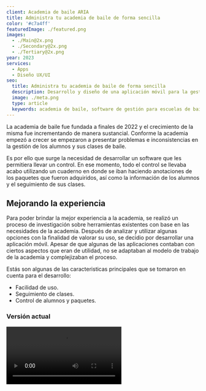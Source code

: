 ```yaml
---
client: Academia de baile ARIA
title: Administra tu academia de baile de forma sencilla
color: '#c7a4ff'
featuredImage: ./featured.png
images:
  - ./Main@2x.png
  - ./Secondary@2x.png
  - ./Tertiary@2x.png
year: 2023
services:
  - Apps
  - Diseño UX/UI
seo:
  title: Administra tu academia de baile de forma sencilla
  description: Desarrollo y diseño de una aplicación móvil para la gestión de una academia de baile.
  image: ./meta.png
  type: article
  keywords: academia de baile, software de gestión para escuelas de baile, programa gestion academia baile, software academia baile, software para academia de danza
---
```


La academia de baile fue fundada a finales de 2022 y el crecimiento de la misma fue incrementando de manera sustancial. Conforme la academia empezó a crecer se empezaron a presentar problemas e inconsistencias en la gestión de los alumnos y sus clases de baile.

Es por ello que surge la necesidad de desarrollar un software que les permitiera llevar un control. En ese momento, todo el control se llevaba acabo utilizando un cuaderno en donde se iban haciendo anotaciones de los paquetes que fueron adquiridos, así como la información de los alumnos y el seguimiento de sus clases.

## Mejorando la experiencia 

Para poder brindar la mejor experiencia a la academia, se realizó un proceso de investigación sobre herramientas existentes con base en las necesidades de la academia. Después de analizar y utilizar algunas opciones con la finalidad de valorar su uso, se decidio por desarrollar una aplicación móvil. Apesar de que algunas de las aplicaciones contaban con ciertos aspectos que eran de utilidad, no se adaptaban al modelo de trabajo de la academia y complejizaban el proceso.

Estás son algunas de las caracteristicas principales que se tomaron en cuenta para el desarrollo:

- Facilidad de uso.
- Seguimiento de clases.
- Control de alumnos y paquetes.

### Versión actual

<Video src={Preview} />

### Control de alumnos y paquetes
Desde esta sección, se puede buscar y dar de alta nuevos alumnos, donde podrás ver de forma rápida la vigencia e información de su paquete activo. También, podrás acceder al detalle del alumno para ver su historial de clases y paquetes adquiridos.

![Gestión de alumnos](./manage-students.png)

### Gestión de clases
Aquí lo primordial, es la rápidez para registrar a un alumno cuando llega a la academia para tomar su clase. También, se puede ver de forma inmediata el tiempo restante de su clase y el horario en que inicio.

![Administración de clases](./current-classes.png)

## Tecnologías utilizadas

Después de un periodo corto de evaluación optamos por un stack bastante sencillo pero sofisticado para asegurar la posibilidad de incorporar nuevas funcionalidades en el futuro. Para la aplicación optamos por utilizar React Native, el cuál nos permitio desarrollar una aplicación móvil para iOS y Android. Para el backend se utilizo Strapi, el cuál nos permitio generar nuestra API de manera rápida y sencilla utilizando GraphQL.

![Diagrama de Arquitectura](./architecture.png)

A su vez, al utilizar Strapi, se logro que la academia pudiera tener un panel de administración para poder dar de alta registros de alumnos, paquetes y clases de manera sencilla. Esto gracias a que Strapi posee una interfaz fácil de entender y que puede llegar a utilizar cualquier persona sin conocimientos técnicos.

> ¿Te interesa esta aplicación? Estamos seguros que podemos ayudarte a mejorar la gestión de tu academia de baile. Escríbeme a [hola@coderdiaz.com](mailto:hola@coderdiaz.com) y con gusto te haré una demostración.